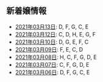 新着嬢情報
----

- [2021年03月13日](/new/2021-03-13): D, F, G, C, E
- [2021年03月12日](/new/2021-03-12): C, D, H, E, G, F
- [2021年03月10日](/new/2021-03-10): D, G, E, F, C
- [2021年03月09日](/new/2021-03-09): F, E, C, D
- [2021年03月08日](/new/2021-03-08): H, C, F, G, D, E
- [2021年03月07日](/new/2021-03-07): C, F, G, D, E
- [2021年03月06日](/new/2021-03-06): D, F, G, C, E
